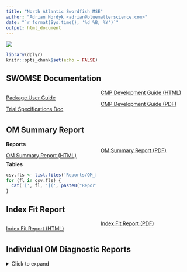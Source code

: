 ```yaml
---
title: "North Atlantic Swordfish MSE"
author: "Adrian Hordyk <adrian@bluematterscience.com>"
date: "`r format(Sys.time(), '%d %B, %Y')`"
output: html_document
---
```


![](img/220px-Xiphias_gladius2.jpg)

<style>
  .col2 {
    columns: 2 200px;         /* number of columns and width in pixels*/
    -webkit-columns: 2 200px; /* chrome, safari */
    -moz-columns: 2 200px;    /* firefox */
  }
  .col3 {
    columns: 3 100px;
    -webkit-columns: 3 100px;
    -moz-columns: 3 100px;
  }
  .col4 {
    columns: 4 100px;
    -webkit-columns: 4 100px;
    -moz-columns: 4 100px;
  }
</style>

```r
library(dplyr)
knitr::opts_chunk$set(echo = FALSE)


```

## SWOMSE Documentation 
<div class="col2">
[Package User Guide](userguide.html)

[Trial Specifications Doc](https://docs.google.com/document/d/1L_1P5L3lcikzNhOSCOdUBSDfsa_NwN0tpIWvzxQ5xWw/edit?usp=sharing)

[CMP Development Guide (HTML)](CMP-Development-Guide.html)

[CMP Development Guide (PDF)](CMP-Development-Guide.pdf)


</div>

## OM Summary Report

**Reports**
<div class="col2">
[OM Summary Report (HTML)](Reports/OM_Summary/OMs_Summary.html)

[OM Summary Report (PDF)](Reports/OM_Summary/OMs_Summary.pdf)

</div>

**Tables**
<div class="col2">
```r
csv.fls <- list.files('Reports/OM_Summary', pattern="csv")
for (fl in csv.fls) {
  cat('[', fl, '](', paste0("Reports/OM_Summary/", fl), ')\n\n', sep="")
}
```
</div>

## Index Fit Report
<div class="col2">
[Index Fit Report (HTML)](Reports/Indices/Index_Report.html)

[Index Fit Report (PDF)](Reports/Indices/Index_Report.pdf)
</div>

## Individual OM Diagnostic Reports
<details>
<summary>Click to expand</summary>
<div class="col4">

```r
fls <- list.files('Reports/Diagnostics', pattern='.html')

num <- NA
for (x in seq_along(fls)) num[x] <- strsplit(fls[x], '-')[[1]][2]
nums <- as.numeric(num[1:(length(num)-1)])
nums <- c(nums+1, 1)
df <- data.frame(fl=fls, num=nums, stringsAsFactors = FALSE)
df <- df %>% dplyr::arrange(num)

```


```r
for (i in 1:nrow(df)) {
  nm <- strsplit(df[i,1], '.html')[[1]][1]
  fl <- paste0('Reports/Diagnostics/', df[i,1])
  cat('\n[',nm,'](',fl,')\n', sep="")
}
```
</details> 
</div>
